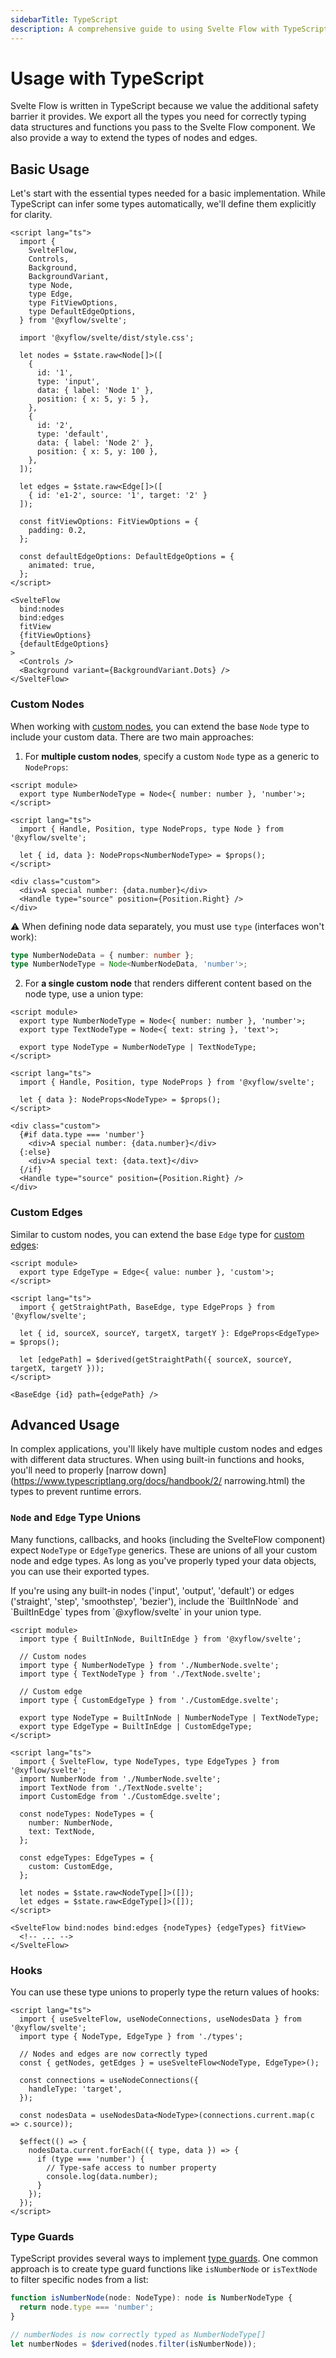 ```yaml
---
sidebarTitle: TypeScript
description: A comprehensive guide to using Svelte Flow with TypeScript. Learn how to type nodes, edges, and custom components, handle type unions, and implement type-safe flow diagrams in your Svelte applications.
---
```



# Usage with TypeScript

Svelte Flow is written in TypeScript because we value the additional safety barrier it provides.
We export all the types you need for correctly typing data structures and functions you pass to the Svelte Flow component. We also provide a way to extend the types of nodes and edges.

## Basic Usage

Let's start with the essential types needed for a basic implementation. While TypeScript can infer some types automatically, we'll define them explicitly for clarity.

```svelte
<script lang="ts">
  import {
    SvelteFlow,
    Controls,
    Background,
    BackgroundVariant,
    type Node,
    type Edge,
    type FitViewOptions,
    type DefaultEdgeOptions,
  } from '@xyflow/svelte';

  import '@xyflow/svelte/dist/style.css';

  let nodes = $state.raw<Node[]>([
    {
      id: '1',
      type: 'input',
      data: { label: 'Node 1' },
      position: { x: 5, y: 5 },
    },
    {
      id: '2',
      type: 'default',
      data: { label: 'Node 2' },
      position: { x: 5, y: 100 },
    },
  ]);

  let edges = $state.raw<Edge[]>([
    { id: 'e1-2', source: '1', target: '2' }
  ]);

  const fitViewOptions: FitViewOptions = {
    padding: 0.2,
  };

  const defaultEdgeOptions: DefaultEdgeOptions = {
    animated: true,
  };
</script>

<SvelteFlow
  bind:nodes
  bind:edges
  fitView
  {fitViewOptions}
  {defaultEdgeOptions}
>
  <Controls />
  <Background variant={BackgroundVariant.Dots} />
</SvelteFlow>
```

### Custom Nodes

When working with [custom nodes](/learn/customization/custom-nodes), you can extend the base `Node` type to include your custom data. There are two main approaches:

1. For **multiple custom nodes**, specify a custom `Node` type as a generic to `NodeProps`:

```svelte
<script module>
  export type NumberNodeType = Node<{ number: number }, 'number'>;
</script>

<script lang="ts">
  import { Handle, Position, type NodeProps, type Node } from '@xyflow/svelte';

  let { id, data }: NodeProps<NumberNodeType> = $props();
</script>

<div class="custom">
  <div>A special number: {data.number}</div>
  <Handle type="source" position={Position.Right} />
</div>
```

⚠️ When defining node data separately, you must use `type` (interfaces won't work):

```ts
type NumberNodeData = { number: number };
type NumberNodeType = Node<NumberNodeData, 'number'>;
```

2. For **a single custom node** that renders different content based on the node type, use a union type:

```svelte
<script module>
  export type NumberNodeType = Node<{ number: number }, 'number'>;
  export type TextNodeType = Node<{ text: string }, 'text'>;

  export type NodeType = NumberNodeType | TextNodeType;
</script>

<script lang="ts">
  import { Handle, Position, type NodeProps } from '@xyflow/svelte';

  let { data }: NodeProps<NodeType> = $props();
</script>

<div class="custom">
  {#if data.type === 'number'}
    <div>A special number: {data.number}</div>
  {:else}
    <div>A special text: {data.text}</div>
  {/if}
  <Handle type="source" position={Position.Right} />
</div>
```

### Custom Edges

Similar to custom nodes, you can extend the base `Edge` type for [custom edges](/learn/customization/custom-edges):

```svelte
<script module>
  export type EdgeType = Edge<{ value: number }, 'custom'>;
</script>

<script lang="ts">
  import { getStraightPath, BaseEdge, type EdgeProps } from '@xyflow/svelte';

  let { id, sourceX, sourceY, targetX, targetY }: EdgeProps<EdgeType> = $props();

  let [edgePath] = $derived(getStraightPath({ sourceX, sourceY, targetX, targetY }));
</script>

<BaseEdge {id} path={edgePath} />
```

## Advanced Usage

In complex applications, you'll likely have multiple custom nodes and edges with different data structures. When using built-in functions and hooks, you'll need to properly [narrow down](https://www.typescriptlang.org/docs/handbook/2/
narrowing.html) the types to prevent runtime errors.

### `Node` and `Edge` Type Unions

Many functions, callbacks, and hooks (including the SvelteFlow component) expect `NodeType` or `EdgeType` generics. These are unions of all your custom node and edge types. As long as you've properly typed your data objects, you can use their exported types.

<Callout type="info">
  If you're using any built-in nodes ('input', 'output', 'default') or edges ('straight',
  'step', 'smoothstep', 'bezier'), include the `BuiltInNode` and `BuiltInEdge` types from
  `@xyflow/svelte` in your union type.
</Callout>

```svelte
<script module>
  import type { BuiltInNode, BuiltInEdge } from '@xyflow/svelte';

  // Custom nodes
  import type { NumberNodeType } from './NumberNode.svelte';
  import type { TextNodeType } from './TextNode.svelte';

  // Custom edge
  import type { CustomEdgeType } from './CustomEdge.svelte';

  export type NodeType = BuiltInNode | NumberNodeType | TextNodeType;
  export type EdgeType = BuiltInEdge | CustomEdgeType;
</script>

<script lang="ts">
  import { SvelteFlow, type NodeTypes, type EdgeTypes } from '@xyflow/svelte';
  import NumberNode from './NumberNode.svelte';
  import TextNode from './TextNode.svelte';
  import CustomEdge from './CustomEdge.svelte';

  const nodeTypes: NodeTypes = {
    number: NumberNode,
    text: TextNode,
  };

  const edgeTypes: EdgeTypes = {
    custom: CustomEdge,
  };

  let nodes = $state.raw<NodeType[]>([]);
  let edges = $state.raw<EdgeType[]>([]);
</script>

<SvelteFlow bind:nodes bind:edges {nodeTypes} {edgeTypes} fitView>
  <!-- ... -->
</SvelteFlow>
```

### Hooks

You can use these type unions to properly type the return values of hooks:

```svelte
<script lang="ts">
  import { useSvelteFlow, useNodeConnections, useNodesData } from '@xyflow/svelte';
  import type { NodeType, EdgeType } from './types';

  // Nodes and edges are now correctly typed
  const { getNodes, getEdges } = useSvelteFlow<NodeType, EdgeType>();

  const connections = useNodeConnections({
    handleType: 'target',
  });

  const nodesData = useNodesData<NodeType>(connections.current.map(c => c.source));

  $effect(() => {
    nodesData.current.forEach(({ type, data }) => {
      if (type === 'number') {
        // Type-safe access to number property
        console.log(data.number);
      }
    });
  });
</script>
```

### Type Guards

TypeScript provides several ways to implement [type guards](https://www.typescriptlang.org/docs/handbook/2/narrowing.html#typeof-type-guards). One common approach is to create type guard functions like `isNumberNode` or `isTextNode` to filter specific nodes from a list:

```ts
function isNumberNode(node: NodeType): node is NumberNodeType {
  return node.type === 'number';
}

// numberNodes is now correctly typed as NumberNodeType[]
let numberNodes = $derived(nodes.filter(isNumberNode));
```
